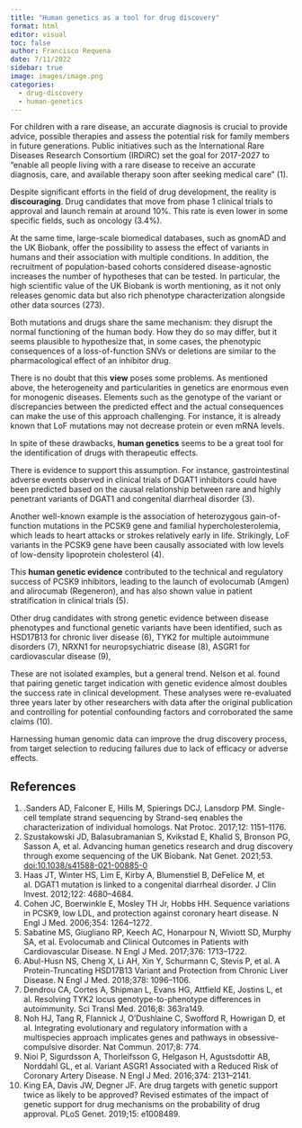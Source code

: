 ---
title: "Human genetics as a tool for drug discovery"
format: html
editor: visual 
toc: false
author: Francisco Requena
date: 7/11/2022 
sidebar: true
image: images/image.png
categories:
  - drug-discovery
  - human-genetics
---


For children with a rare disease, an accurate diagnosis is crucial to provide advice, possible therapies and assess the potential risk for family members in future generations. Public initiatives such as the International Rare Diseases Research Consortium (IRDiRC) set the goal for 2017-2027 to "enable all people living with a rare disease to receive an accurate diagnosis, care, and available therapy soon after seeking medical care" (1).

Despite significant efforts in the field of drug development, the reality is **discouraging**. Drug candidates that move from phase 1 clinical trials to approval and launch remain at around 10%. This rate is even lower in some specific fields, such as oncology (3.4%).

At the same time, large-scale biomedical databases, such as gnomAD and the UK Biobank, offer the possibility to assess the effect of variants in humans and their association with multiple conditions. In addition, the recruitment of population-based cohorts considered disease-agnostic increases the number of hypotheses that can be tested. In particular, the high scientific value of the UK Biobank is worth mentioning, as it not only releases genomic data but also rich phenotype characterization alongside other data sources (273).

Both mutations and drugs share the same mechanism: they disrupt the normal functioning of the human body. How they do so may differ, but it seems plausible to hypothesize that, in some cases, the phenotypic consequences of a loss-of-function SNVs or deletions are similar to the pharmacological effect of an inhibitor drug.

There is no doubt that this **view** poses some problems. As mentioned above, the heterogeneity and particularities in genetics are enormous even for monogenic diseases. Elements such as the genotype of the variant or discrepancies between the predicted effect and the actual consequences can make the use of this approach challenging. For instance, it is already known that LoF mutations may not decrease protein or even mRNA levels.

In spite of these drawbacks, **human genetics** seems to be a great tool for the identification of drugs with therapeutic effects.

There is evidence to support this assumption. For instance, gastrointestinal adverse events observed in clinical trials of DGAT1 inhibitors could have been predicted based on the causal relationship between rare and highly penetrant variants of DGAT1 and congenital diarrheal disorder (3).

Another well-known example is the association of heterozygous gain-of-function mutations in the PCSK9 gene and familial hypercholesterolemia, which leads to heart attacks or strokes relatively early in life. Strikingly, LoF variants in the PCSK9 gene have been causally associated with low levels of low-density lipoprotein cholesterol (4).

This **human genetic evidence** contributed to the technical and regulatory success of PCSK9 inhibitors, leading to the launch of evolocumab (Amgen) and alirocumab (Regeneron), and has also shown value in patient stratification in clinical trials (5).

Other drug candidates with strong genetic evidence between disease phenotypes and functional genetic variants have been identified, such as HSD17B13 for chronic liver disease (6), TYK2 for multiple autoimmune disorders (7), NRXN1 for neuropsychiatric disease (8), ASGR1 for cardiovascular disease (9),

These are not isolated examples, but a general trend. Nelson et al. found that pairing genetic target indication with genetic evidence almost doubles the success rate in clinical development. These analyses were re-evaluated three years later by other researchers with data after the original publication and controlling for potential confounding factors and corroborated the same claims (10).

Harnessing human genomic data can improve the drug discovery process, from target selection to reducing failures due to lack of efficacy or adverse effects.

## References

1.  .Sanders AD, Falconer E, Hills M, Spierings DCJ, Lansdorp PM. Single-cell template strand sequencing by Strand-seq enables the characterization of individual homologs. Nat Protoc. 2017;12: 1151--1176.
2.  Szustakowski JD, Balasubramanian S, Kvikstad E, Khalid S, Bronson PG, Sasson A, et al. Advancing human genetics research and drug discovery through exome sequencing of the UK Biobank. Nat Genet. 2021;53. <doi:10.1038/s41588-021-00885-0>
3.  Haas JT, Winter HS, Lim E, Kirby A, Blumenstiel B, DeFelice M, et al. DGAT1 mutation is linked to a congenital diarrheal disorder. J Clin Invest. 2012;122: 4680--4684.
4.  Cohen JC, Boerwinkle E, Mosley TH Jr, Hobbs HH. Sequence variations in PCSK9, low LDL, and protection against coronary heart disease. N Engl J Med. 2006;354: 1264--1272.
5.  Sabatine MS, Giugliano RP, Keech AC, Honarpour N, Wiviott SD, Murphy SA, et al. Evolocumab and Clinical Outcomes in Patients with Cardiovascular Disease. N Engl J Med. 2017;376: 1713--1722.
6.  Abul-Husn NS, Cheng X, Li AH, Xin Y, Schurmann C, Stevis P, et al. A Protein-Truncating HSD17B13 Variant and Protection from Chronic Liver Disease. N Engl J Med. 2018;378: 1096--1106.
7.  Dendrou CA, Cortes A, Shipman L, Evans HG, Attfield KE, Jostins L, et al. Resolving TYK2 locus genotype-to-phenotype differences in autoimmunity. Sci Transl Med. 2016;8: 363ra149.
8.  Noh HJ, Tang R, Flannick J, O'Dushlaine C, Swofford R, Howrigan D, et al. Integrating evolutionary and regulatory information with a multispecies approach implicates genes and pathways in obsessive-compulsive disorder. Nat Commun. 2017;8: 774.
9.  Nioi P, Sigurdsson A, Thorleifsson G, Helgason H, Agustsdottir AB, Norddahl GL, et al. Variant ASGR1 Associated with a Reduced Risk of Coronary Artery Disease. N Engl J Med. 2016;374: 2131--2141.
10. King EA, Davis JW, Degner JF. Are drug targets with genetic support twice as likely to be approved? Revised estimates of the impact of genetic support for drug mechanisms on the probability of drug approval. PLoS Genet. 2019;15: e1008489.
